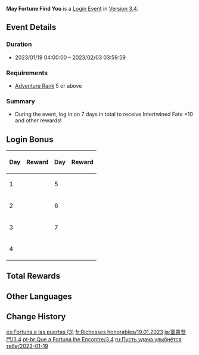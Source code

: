 {{Event
|name              = May Fortune Find You 2023-01-19
|image             = May Fortune Find You 2023-01-19.png
|type              = In-Game
|group             = Login
|time_known        = yes
|time_start        = 2023-01-19 04:00:00
|time_end          = 2023-02-03 03:59:59
|link              = https://www.hoyolab.com/article/15074968
}}
'''May Fortune Find You''' is a [[Login Event]] in [[Version 3.4]].

==Event Details==
===Duration===
* 2023/01/19 04:00:00 – 2023/02/03 03:59:59

===Requirements===
* [[Adventure Rank]] 5 or above

===Summary===
* During the event, log in on 7 days in total to receive Intertwined Fate ×10 and other rewards!

==Login Bonus==
{| class="wikitable align-center"
!Day!!Reward!!Day!!Reward
|-
|1||{{Card|Intertwined Fate|1}}
|5||{{Card|Intertwined Fate|2}}
|-
|2||{{Card|Mora|80,000}}
|6||{{Card|Hero's Wit|8}}
|-
|3||{{Card|Intertwined Fate|2}}
|7||{{Card|Intertwined Fate|5}}
|-
|4||{{Card|Mystic Enhancement Ore|18}}
|colspan=2|
|}

==Total Rewards==
{{Event Rewards
|Intertwined Fate = 10
|Mora = 80,000
|Hero's Wit = 8
|Mystic Enhancement Ore = 18
|sort = Intertwined Fate,Mora,Hero's Wit,Mystic Enhancement Ore
}}

==Other Languages==
{{Other Languages|Transclude=May Fortune Find You}}

==Change History==
{{Change History|3.4}}

[[es:Fortuna a las puertas (3)]]
[[fr:Richesses honorables/19.01.2023]]
[[ja:富貴登門/3.4]]
[[pt-br:Que a Fortuna lhe Encontre/3.4]]
[[ru:Пусть удача улыбнётся тебе/2023-01-19]]